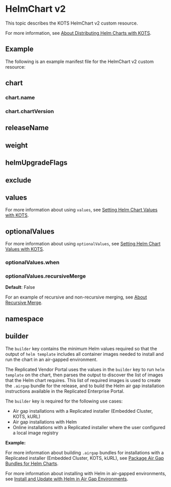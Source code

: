 
# HelmChart v2

This topic describes the KOTS HelmChart v2 custom resource.

<KotsHelmCrDescription/>

For more information, see [About Distributing Helm Charts with KOTS](/vendor/helm-native-about).

## Example

The following is an example manifest file for the HelmChart v2 custom resource:

<V2Example/>

## chart

<Chart/>

### chart.name

<ChartName/>

### chart.chartVersion

<ChartVersion/>

## releaseName

<ChartReleaseName/>

## weight

<Weight/>

## helmUpgradeFlags

<HelmUpgradeFlags/>

## exclude

<Exclude/>

## values

<Values/>

For more information about using `values`, see [Setting Helm Chart Values with KOTS](/vendor/helm-optional-value-keys).

## optionalValues

<OptionalValues/>

For more information about using `optionalValues`, see [Setting Helm Chart Values with KOTS](/vendor/helm-optional-value-keys).

### optionalValues.when

<OptionalValuesWhen/>

### optionalValues.recursiveMerge

<OptionalValuesRecursiveMerge/>

**Default**: False

For an example of recursive and non-recursive merging, see [About Recursive Merge](/vendor/helm-optional-value-keys#recursive-merge).

## namespace

<Namespace/>

## builder

The `builder` key contains the minimum Helm values required so that the output of `helm template` includes all container images needed to install and run the chart in an air-gapped environment.

The Replicated Vendor Portal uses the values in the `builder` key to run `helm template` on the chart, then parses the output to discover the list of images that the Helm chart requires. This list of required images is used to create the `.airgap` bundle for the release, and to build the Helm air gap installation instructions available in the Replicated Enterprise Portal.

The `builder` key is required for the following use cases:

* Air gap installations with a Replicated installer (Embedded Cluster, KOTS, kURL)
* Air gap installations with Helm
* Online installations with a Replicated installer where the user configured a local image registry

<HelmBuilderRequirements/>

**Example:**

<BuilderExample/>

For more information about building `.airgap` bundles for installations with a Replicated installer (Embedded Cluster, KOTS, kURL), see [Package Air Gap Bundles for Helm Charts](/vendor/helm-packaging-airgap-bundles).

For more information about installing with Helm in air-gapped environments, see [Install and Update with Helm in Air Gap Environments](/vendor/helm-install-airgap).